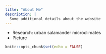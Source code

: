 ```yaml
---
title: "About Me"
description: |
  Some additional details about the website
---
```

- Research: urban salamander microclimates 
- Picture
```r
knitr::opts_chunk$set(echo = FALSE)
```

